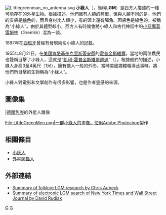 {{Dablink|關於小綠人的其他意思，請見'''[[小綠人_(消歧義)|小綠人 (消歧義)]]'''。}}
[[File:Littlegreenman_no_antenna.svg|thumb]]
'''小綠人'''（{{Lang-en|Little green men}}，簡稱'''LGM'''）是西方人描述的一種可能存在的[[外星生物|外星生物]]。根據描述，他們擁有人類的體型，但與人類不同的是，他們的皮膚是[[綠色|綠色]]的，而且身材比人類小，有的頭上還有觸角。因膚色是綠色的，被稱為“小綠人”。由於其體型較小，西方人有時候會將小綠人和古代神話中的[[小恶魔|小惡魔]][[葛雷姆林|葛雷姆林]]（Gremlin）混為一談。

1887年在[[西班牙|西班牙]]曾經有發現兩名小綠人的記載。

1955年8月21日，在[[美國|美國]][[肯塔基州|肯塔基州]][[克里斯蒂安縣|克里斯蒂安縣]]的[[霍普金斯維爾|霍普金斯維爾]]，當地的兩位農民也聲稱目擊了小綠人，這就是“[[凱利-霍普金斯維爾遭遇|凱利-霍普金斯維爾遭遇]]”（{{link-en|Kelly–Hopkinsville encounter|Kelly–Hopkinsville encounter}}）。根據他們的描述，小綠人身高3至4英尺（1米），擁有像人一般的外形。當時美國媒體報導此事時，將他們所目擊的生物稱為“小綠人”。

小綠人對電影和文學創作有很多影響，也是作者靈感的來源。

==圖像集==
<gallery>
|[[德國|德國]][[包岑|包岑]]的外星人雕像

File:LittleGreenMen.png|一群小綠人的畫像，使用[[Adobe_Photoshop|Adobe Photoshop]]製作
</gallery>
==相關條目==
*[[小灰人|小灰人]]
*[[外星爬蟲人|外星爬蟲人]]

==外部連結==
* [http://www.ufoupdateslist.com/2004/mar/m05-038.shtml Summary of folklore LGM research by Chris Aubeck] {{Wayback|url=http://www.ufoupdateslist.com/2004/mar/m05-038.shtml |date=20120310235624 }}
* [http://www.ufoupdateslist.com/2004/feb/m29-008.shtml Summary of electronic LGM search of New York Times and Wall Street Journal by David Rudiak] {{Wayback|url=http://www.ufoupdateslist.com/2004/feb/m29-008.shtml |date=20120310235615 }}
{{不明飛行物}}
[[Category:科幻小说|G]]
[[Category:傳說中的外星生命|G]]